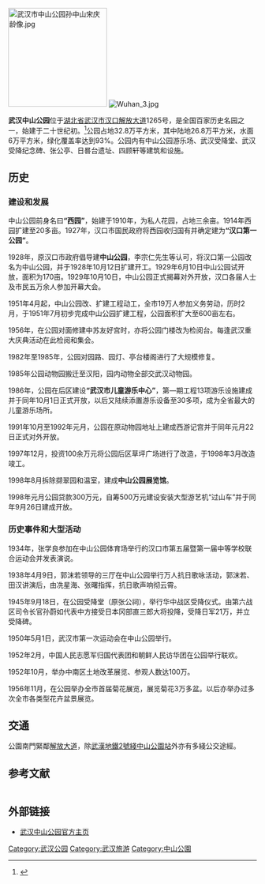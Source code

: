 [[File:武汉市中山公园孙中山宋庆龄像.jpg|200px]]
[[File:Wuhan_3.jpg|thumb]]

'''武汉中山公园'''位于[[湖北省|湖北省]][[武汉市|武汉市]][[汉口|汉口]][[解放大道_(武汉市)|解放大道]]1265号，是全国百家历史名园之一，始建于二十世纪初。<ref name="zhongshangongyuan">{{cite web| url=http://www.whylj.gov.cn/html/Service/bmfw/whgy/189220110901155702.html| title=中山公园| publisher=武汉市园林局| accessdate=2011-11-18| deadurl=yes| archiveurl=https://web.archive.org/web/20120310114650/http://www.whylj.gov.cn/html/Service/bmfw/whgy/189220110901155702.html| archivedate=2012-03-10}}</ref>公园占地32.8万平方米，其中陆地26.8万平方米，水面6万平方米，绿化覆盖率达到93%。公园内有中山公园游乐场、武汉受降堂、武汉受降纪念碑、张公亭、日晷台遗址、四顾轩等建筑和设施。

== 历史 ==

=== 建设和发展 ===
中山公园前身名曰'''“西园”'''，始建于1910年，为私人花园，占地三余亩。1914年西园扩建至20多亩。1927年，汉口市国民政府将西园收归国有并确定建为'''“汉口第一公园”'''。

1928年，原汉口市政府倡导建'''中山公园'''，李宗仁先生等认可，将汉口第一公园改名为中山公园，并于1928年10月12日扩建开工。1929年6月10日中山公园试开放，面积为170亩。1929年10月10日，中山公园正式揭幕对外开放，汉口各届人士及市民五万余人参加开幕大会。

1951年4月起，中山公园改、扩建工程动工，全市19万人参加义务劳动，历时2月，于1951年7月初步完成中山公园扩建工程，公园面积扩大至600亩左右。

1956年，在公园对面修建中苏友好宫时，亦将公园门楼改为检阅台。每逢武汉重大庆典活动在此检阅和集会。

1982年至1985年，公园对园路、园灯、亭台楼阁进行了大规模修复。

1985年公园动物园搬迁至汉阳，园内动物全部交武汉动物园。

1986年，公园在后区建设'''“武汉市儿童游乐中心”'''，第—期工程13项游乐设施建成并于同年10月1日正式开放，以后又陆续添置游乐设备至30多项，成为全省最大的儿童游乐场所。

1991年10月至1992年元月，公园在原动物园地址上建成西游记宫并于同年元月22日正式对外开放。

1997年12月，投资100余万元将公园后区草坪广场进行了改造，于1998年3月改造竣工。

1998年8月拆除撷翠园和温室，建成'''中山公园展览馆'''。

1998年元月公园贷款300万元，自筹500万元建设安装大型游艺机“过山车”并于同年9月26日建成开放。

=== 历史事件和大型活动 ===
1934年，张学良参加在中山公园体育场举行的汉口市第五届暨第一届中等学校联合运动会并发表演说。

1938年4月9日，郭沫若领导的三厅在中山公园举行万人抗日歌咏活动，郭沫若、田汉讲演后，由冼星海、张曙指挥，抗日歌声响彻云霄。

1945年9月18日，在公园受降堂（原张公祠），举行华中战区受降仪式。由第六战区司令长官孙蔚如代表中方接受日本冈部直三郎大将投降，受降日军21万，并立受降碑。

1950年5月1日，武汉市第一次运动会在中山公园举行。

1952年2月，中国人民志愿军归国代表团和朝鲜人民访华团在公园举行联欢。

1952年10月，举办中南区土地改革展览、参观人数达100万。

1956年11月，在公园举办全市首届菊花展览，展览菊花3万多盆。以后亦举办过多次全市各类型花卉盆景展览。

==交通==
公園南門緊鄰[[解放大道_(武汉市)|解放大道]]，除[[武漢地鐵2號綫|武漢地鐵2號綫]][[中山公園站_(武汉地铁)|中山公園站]]外亦有多綫公交途經。

==参考文献==
<div style="font-size: small; -moz-column-count:2; column-count:2;">
<references />
</div>

== 外部链接 ==
* [http://www.zhongshanpark.com/ 武汉中山公园官方主页] {{Wayback|url=http://www.zhongshanpark.com/ |date=20210225203818 }}


[[Category:武汉公园|Category:武汉公园]]
[[Category:武汉旅游|Category:武汉旅游]]
[[Category:中山公園|Category:中山公園]]